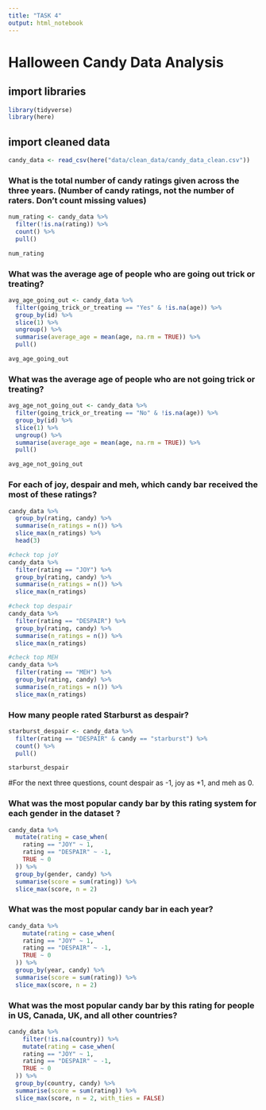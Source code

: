 ```yaml
---
title: "TASK 4"
output: html_notebook
---
```


# Halloween Candy Data Analysis

## import libraries
```r
library(tidyverse)
library(here)
```

## import cleaned data
```r
candy_data <- read_csv(here("data/clean_data/candy_data_clean.csv"))
```

### What is the total number of candy ratings given across the three years. (Number of candy ratings, not the number of raters. Don’t count missing values)
```r
num_rating <- candy_data %>% 
  filter(!is.na(rating)) %>%
  count() %>% 
  pull()

num_rating
```

### What was the average age of people who are going out trick or treating?
```r
avg_age_going_out <- candy_data %>% 
  filter(going_trick_or_treating == "Yes" & !is.na(age)) %>% 
  group_by(id) %>%
  slice(1) %>% 
  ungroup() %>% 
  summarise(average_age = mean(age, na.rm = TRUE)) %>% 
  pull()

avg_age_going_out
```

### What was the average age of people who are not going trick or treating?
```r
avg_age_not_going_out <- candy_data %>% 
  filter(going_trick_or_treating == "No" & !is.na(age)) %>% 
  group_by(id) %>%
  slice(1) %>% 
  ungroup() %>% 
  summarise(average_age = mean(age, na.rm = TRUE)) %>% 
  pull()

avg_age_not_going_out
```

### For each of joy, despair and meh, which candy bar received the most of these ratings?
```r
candy_data %>% 
  group_by(rating, candy) %>% 
  summarise(n_ratings = n()) %>% 
  slice_max(n_ratings) %>% 
  head(3)
```

```r
#check top joY
candy_data %>% 
  filter(rating == "JOY") %>% 
  group_by(rating, candy) %>% 
  summarise(n_ratings = n()) %>% 
  slice_max(n_ratings)
```


```r
#check top despair
candy_data %>% 
  filter(rating == "DESPAIR") %>% 
  group_by(rating, candy) %>% 
  summarise(n_ratings = n()) %>% 
  slice_max(n_ratings)
```

```r
#check top MEH
candy_data %>% 
  filter(rating == "MEH") %>% 
  group_by(rating, candy) %>% 
  summarise(n_ratings = n()) %>% 
  slice_max(n_ratings)
```

### How many people rated Starburst as despair?
```r
starburst_despair <- candy_data %>% 
  filter(rating == "DESPAIR" & candy == "starburst") %>% 
  count() %>% 
  pull()

starburst_despair
```


#For the next three questions, count despair as -1, joy as +1, and meh as 0.

### What was the most popular candy bar by this rating system for each gender in the dataset ?
```r
candy_data %>% 
  mutate(rating = case_when(
    rating == "JOY" ~ 1,
    rating == "DESPAIR" ~ -1,
    TRUE ~ 0
  )) %>% 
  group_by(gender, candy) %>%
  summarise(score = sum(rating)) %>% 
  slice_max(score, n = 2)
```


### What was the most popular candy bar in each year?
```r
candy_data %>% 
    mutate(rating = case_when(
    rating == "JOY" ~ 1,
    rating == "DESPAIR" ~ -1,
    TRUE ~ 0
  )) %>% 
  group_by(year, candy) %>% 
  summarise(score = sum(rating)) %>% 
  slice_max(score, n = 2)
```


### What was the most popular candy bar by this rating for people in US, Canada, UK, and all other countries?
```r
candy_data %>% 
    filter(!is.na(country)) %>% 
    mutate(rating = case_when(
    rating == "JOY" ~ 1,
    rating == "DESPAIR" ~ -1,
    TRUE ~ 0
  )) %>% 
  group_by(country, candy) %>% 
  summarise(score = sum(rating)) %>% 
  slice_max(score, n = 2, with_ties = FALSE)
```

